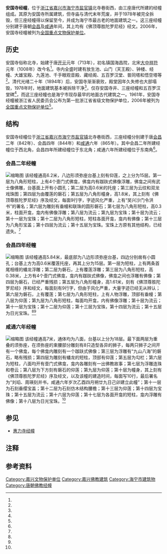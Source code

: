 {{文物保护单位
| 级别 = 全国
| 名称 = 安国寺经幢
| 编号 = 6-823
| 分类 = 石窟寺及石刻
| 时代 = [[唐朝|唐]]
| 登录 = 2006年5月
| 所在 = [[浙江省|浙江省]][[嘉兴市|嘉兴市]][[海宁市|海宁市]]
| Cat = 浙江全国重点文物保护单位
}}
'''安国寺经幢'''，位于[[浙江省|浙江省]][[嘉兴市|嘉兴市]][[海宁市|海宁市]][[盐官镇_(海宁市)|盐官镇]]北寺巷街西，由三座唐代所建的经幢组成。其原为安国寺所属建筑，但寺庙与清代末年荒废，并于1978年被完全拆毁，但三座经幢得以保留至今，并成为海宁市最古老的地面建筑之一。这三座经幢分别建于唐朝[[会昌_(唐朝)|会昌]]及[[咸通|咸通]]年间，其上均有《佛顶尊胜陀罗尼经》经文。2006年，安国寺经幢被列为[[全国重点文物保护单位|全国重点文物保护单位]]。
==历史==
安国寺俗称北寺，始建于唐[[开元|开元]]元年（713年），初名镇国海昌院，北宋[[大中祥符|大中祥符]]元年（1008年）改今名<ref name="one"/>。寺内全盛时建有放生池、山门（天王殿）、钟楼、经幢、大雄宝殿、九莲池、千手眼观音殿、藏经阁、五百罗汉堂、普同塔和悟空塔等<ref name="three"/>。清代光绪二十年（1894年）后，安国寺渐渐衰败，殿堂因年久失修也大部塌毁{{r|four|page=241}}，1978年时，地面建筑基本被拆除干净<ref name="five"/>，仅存安国寺井、三座经幢和五百罗汉堂碑<ref name="three"/>，而这三座经幢也是海宁市现存最早的地面古代建筑之一{{r|four|page=243}}。1961年，安国寺经幢被浙江省人民委员会公布为第一批浙江省省级文物保护单位，2006年被列为[[全国重点文物保护单位|全国重点文物保护单位]]<ref name="six"/>。
==结构==
安国寺经幢位于[[浙江省|浙江省]][[嘉兴市|嘉兴市]][[海宁市|海宁市]][[盐官镇_(海宁市)|盐官镇]]北寺巷街西，三座经幢分别建于唐[[会昌_(唐朝)|会昌]]二年（842年）、会昌四年（844年）和[[咸通|咸通]]六年（865年）。其中会昌二年所建经幢位于西北角，会昌四年所建经幢位于东北角；咸通六年所建经幢位于东南角<ref name="five"/>。
===会昌二年经幢===
[[File:Sutra_Pillar_of_Anguo_Temple_in_842_04_2015-12.JPG|缩略图]]
该经幢通高6.2米，八边形须弥座台基上刻有仰莲，之上分为15层。第一层为八角形短柱，上有4个壸门式佛龛，佛龛内有跏趺式佛像浮雕，佛龛之间有武士像佛雕，台基面上开有小圆孔{{efn|1=有资料将其看做台基部分的束腰，所以在统计层数时会出现差异。<ref name="five"/>}}；第二层为高0.6米的托座；第三层为云纹和双龙戏珠图；第四层为由覆莲的磐石；第五层为八角形幢身，高1.8米，其上刻有《佛顶尊胜陀罗尼经》序及经文，每面9行字，字迹风化严重，上有“吴兴沙门令洪书”的署名；第六层为雕刻有垂幔和联珠的圆形磐石；第七层为八角形短柱，高0.3米，柱面开龛，龛内有佛像浮雕；第八层为流云；第九层为宝珠；第十层为流云；第十一层为宝珠；第十二层为八角形短柱，短柱各面开龛，龛内有佛像；第十三层为八角形宝盖；第十四层为流云；第十五层为宝珠。宝珠上方原有其他结构，已经遗失。{{r|four|page=241}}<ref name="five"/>
===会昌四年经幢===
[[File:Sutra_Pillar_of_Anguo_Temple_in_844_05_2015-12.JPG|缩略图]]
该经幢通高5.84米，最底部为八边形须弥座台基，四边分别凿有小圆孔；台基上方为高0.6米覆莲托座，再其上分为15层{{efn|1=有资料将前面两层看做台基的一部分，所以在统计层数时会出现差异。<ref name="five"/>}}。第一层为短柱，上有两条首尾相缠的蟠龙浮雕；第二层为磐石，上有覆莲浮雕；第三层为八角形短柱，高0.38米，上方有4个壸门式佛龛，龛内有跏趺式佛像，佛龛之间也浮雕有佛像；第四层为磐石，已经严重残损；第五层为八角形幢身，高1.61米，刻有《佛顶尊胜陀罗尼经》序和经文，每面刻有9行字，但由于风化严重，大量字迹已经无从辨认；第六层为磐石，上有覆莲；第七层为八角形短柱，上有人物浮雕，顶部有垂幔；第八层为仰莲；第九层为八角形短柱，每面均开龛，内有佛像浮雕；第十层为流云；第十一层为宝珠；第十二层为仰莲；第十三层为宝珠，第十四层为流云；第十五层为日光宝珠。<ref name="two"/>{{r|four|page=241}}<ref name="five"/>
===咸通六年经幢===
[[File:Sutra_Pillar_of_Anguo_Temple_in_865_21_2015-12.JPG|缩略图]]
该经幢通高7米{{efn|1=一说为7.85米。<ref name="five"/>}}，通体均为八面，台基以上分为18层。最下面两层为重叠的须弥座，在须弥座的束腰部分雕刻有8只造型各异的狮子，每两只狮子之间开有一个佛龛，每个佛龛内雕刻有一个跏趺式佛像；第三层为浮雕有“九山八海”的磐石，略有残损；第四层为雕刻有蟠龙的短柱，顶部有仰莲；第五层为勾栏；第六层为短柱，八面均开有壸门式佛龛，龛内各雕刻有一出佛教故事；第七层为浮雕连珠和卷云；第八层为下方刻有磐石的仰莲；第九层为仰莲；第十层为幢身，其上刻有《佛顶尊胜陀罗尼经》序及经文，以及该幢的建造时间，每面写10行，最后署名为“刘瑫、周瑛刻并书，咸通六年岁次乙酉四月朔廿九日己卯建立此幢”；第十一层为石刻垂缨宝盖；第十二层为石刻仿木结构腰檐；第十三层为仰莲；第十四层为宝珠；第十五层为流云；第十六层为仰莲；第十七层为各面开龛的短柱，龛内浮雕有佛像；第十八层为日光宝珠。{{r|four|page=241-243}}<ref name="five"/>

==参见==
*[[惠力寺|惠力寺经幢]]

==注释==
{{notelist}}
==参考资料==
{{reflist|2|refs=
<ref name="one">清·[[李圭|李圭]]修，《民国海宁州志稿·卷七·寺观》：安国寺在县治西北二百五十步，俗名北寺，唐开元元年建，名镇国海昌院，会昌五年废，大中四年复置，名齐丰，宋大中祥符元年赐今额。……大殿左右墀有尊胜幢二，山门左有系龙幢。</ref>
<ref name="two">清·[[李圭|李圭]]修，《民国海宁州志稿·卷八·名迹》：石经幢，邑中唐石幢凡五，皆刻尊胜陀罗尼经，其在城中安国寺者三，一会昌四年四月记并书，一咸通六年四月周瑛刻字，一无年月，吴兴沙门令洪书。</ref>
<ref name="three">{{cite web |url=http://culture.zjol.com.cn/05culture/system/2006/08/11/007802466.shtml |language= |title=《安国寺经幢》 |publisher=浙江在线 |date=2006-05-18 |accessdate=2016-05-05 |archive-url=https://web.archive.org/web/20160609211005/http://culture.zjol.com.cn/05culture/system/2006/08/11/007802466.shtml |archive-date=2016-06-09 |dead-url=yes }}</ref>
<ref name="four">{{Cite book | author = 中华人民共和国国家文物局 | title = 全国重点文物保护单位(第6批)·第V卷 | location = 北京 | publisher = 文物出版社 | date = 2008-11-01 | pages =748 | ISBN = 9787501024469 | accessdate = 2012-03-20  | quote = }}</ref>
<ref name="five">{{cite journal zh |author = 张宏元 |date=2011-01 |title=海宁盐官安国寺唐代陀罗尼经幢|journal=东方博物 |volume= |issue= |pages=33-42 |id= |url= |accessdate=2015-01-28 |quote= }}</ref>
<ref name="six">{{cite web |url=http://www.ncha.gov.cn/col/col1649/index.html |language= |title=国务院关于核定并公布第六批全国重点文物保护单位的通知 |publisher=中华人民共和国国家文物局 |date=2006-05-18 |accessdate=2016-05-05 |archive-url=https://web.archive.org/web/20141006110251/http://www.sach.gov.cn/col/col1649/index.html |archive-date=2014-10-06 |dead-url=yes }}</ref>

}}
{{DEFAULTSORT:A安}}
{{commons|Category:Anguo Temple in Haining}}

{{浙江全国重点文物保护单位}}

[[Category:嘉兴文物保护单位|Category:嘉兴文物保护单位]]
[[Category:嘉兴佛教建筑|Category:嘉兴佛教建筑]]
[[Category:海宁市建筑物|Category:海宁市建筑物]]
[[Category:唐朝佛教经幢|Category:唐朝佛教经幢]]